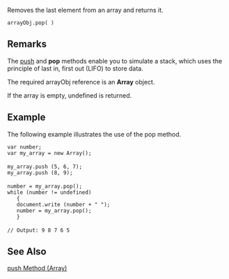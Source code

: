 Removes the last element from an array and returns it.

 arrayObj.pop( )
==Remarks==
The [[javascript/Array/push|push]] and '''pop''' methods enable you to simulate a stack, which uses the principle of last in, first out (LIFO) to store data.

The required arrayObj reference is an '''Array''' object.

If the array is empty, undefined is returned.


==Example==
The following example illustrates the use of the pop method.

 var number;
 var my_array = new Array();
 
 my_array.push (5, 6, 7);
 my_array.push (8, 9);
 
 number = my_array.pop();
 while (number != undefined)
    {
    document.write (number + " ");
    number = my_array.pop();
    }
 
 // Output: 9 8 7 6 5

==See Also==

              
[[javascript/Array/push|push Method (Array)]]
